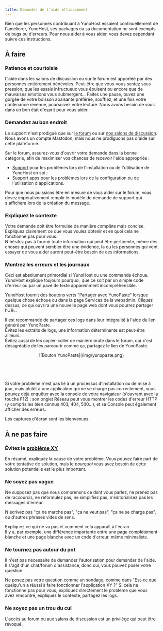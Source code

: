 ```yaml
---
title: Demander de l'aide efficacement
---
```



Bien que les personnes contribuant à YunoHost essaient continuellement de l'améliorer, YunoHost, ses packages ou sa documentation ne sont exempts de bugs ou d'erreurs. Pour nous aider à vous aider, vous devez cependant suivre ces instructions.

## À faire

### Patience et courtoisie

L'aide dans les salons de discussion ou sur le forum est apportée par des personnes entièrement bénévoles. Peut-être que vous-vous sentez sous pression, que les essais infructueux vous épuisent ou encore que de mauvaises émotions vous submergent... Faites une pause, buvez une gorgée de votre boisson apaisante préférée, soufflez, et une fois votre contenance revenue, poursuivez votre lecture. Nous avons besoin de vous dans un bon état d'esprit pour vous aider.

### Demandez au bon endroit

Le support n'est prodigué que sur [le forum](https://forum.yunohost.org?target=_blank) ou sur [nos salons de discussion](/community/chat_rooms).  
Nous avons un compte Mastodon, mais nous ne prodiguons pas d'aide sur cette plateforme.

Sur le forum, assurez-vous d'ouvrir votre demande dans la bonne catégorie, afin de maximiser vos chances de recevoir l'aide appropriée :

- [Support](https://forum.yunohost.org/c/support/6?target=_blank) pour les problèmes lors de l'installation ou de l'utilisation de YunoHost en soi ;
- [Support apps](https://forum.yunohost.org/c/apps/11?target=_blank) pour les problèmes lors de la configuration ou de l'utilisation d'applications.

Pour que nous puissions être en mesure de vous aider sur le forum, vous devez impérativement remplir le modèle de demande de support qui s'affichera lors de la création du message.

### Expliquez le contexte

Votre demande doit être formulée de manière complète mais concise. Expliquez clairement ce que vous voulez obtenir et en quoi cela ne fonctionne pas pour vous.  
N'hésitez pas à fournir toute information qui peut être pertinente, même des choses qui peuvent sembler être une évidence, la ou les personnes qui vont essayer de vous aider auront peut-être besoin de ces informations.

### Montrez les erreurs et les journaux

Ceci est absolument primordial si YunoHost ou une commande échoue. YunoHost explique toujours pourquoi, que ce soit par un simple code d'erreur ou par un pavé de texte apparemment incompréhensible.

YunoHost fournit des boutons verts "Partager avec YunoPaste" lorsque quelque chose échoue ou dans la page Services de la webadmin. Cliquez dessus, ce qui ouvrira une nouvelle page web dont vous pourrez partager l'URL.

Il est recommandé de partager ces logs dans leur intégralité à l'aide du lien généré par YunoPaste.  
Évitez les extraits de logs, une information déterminante est peut-être ailleurs.  
Évitez aussi de les copier-coller de manière brute dans le forum, car c'est désagréable de les parcourir comme ça, partagez le lien de YunoPaste.

<center>
![Bouton YunoPaste](/img/yunopaste.png)

<ReactPlayer playing loop muted url='/img/yunopaste_install.mp4'
    alt='Video showing that the YunoPaste button can be found in the bottom right-hand side of log pages on web admin' />

<br/>

<ReactPlayer playing loop muted url='/img/yunopaste_service.mp4'
    alt='Video showing how to share a log from the web admin by going to Tools then Services then selecting the service whose logs you want to share' />

<br/>
</center>


Si votre problème n'est pas lié à un processus d'installation ou de mise à jour, mais plutôt à une application qui ne se charge pas correctement, vous pouvez déjà enquêter avec la console de votre navigateur (s'ouvrant avec la touche F12) : son onglet Réseau peut vous montrer les codes d'erreur HTTP (y compris les bien connus 403, 404, 500...), et sa Console peut également afficher des erreurs.

Les captures d'écran sont les bienvenues.

## À ne pas faire

### Évitez le [problème XY](https://xyproblem.info/)

En résumé, expliquez la cause de votre problème. Vous pouvez faire part de votre tentative de solution, mais le *pourquoi* vous avez besoin de cette solution potentielle est le plus important.

### Ne soyez pas vague

Ne supposez pas que nous comprenons ce dont vous parlez, ne prenez pas de raccourcis, ne reformulez pas, ne simplifiez pas, n'éditorialisez pas les messages d'erreur.

N'écrivez pas "ça ne marche pas", "ça ne veut pas", "ça ne se charge pas", ou d'autres phrases vides de sens.

Expliquez ce qui ne va pas et comment cela apparaît à l'écran.  
Il y a, par exemple, une différence importante entre une page complètement blanche et une page blanche avec un code d'erreur, même minimaliste.

### Ne tournez pas autour du pot

Il n'est pas nécessaire de demander l'autorisation pour demander de l'aide. Il s'agit d'un chat/forum d'assistance, donc oui, vous pouvez poser votre question.

Ne posez pas votre question comme un sondage, comme dans "Est-ce que quelqu'un a réussi à faire fonctionner l'application XY ?" Si cela ne fonctionne pas pour vous, expliquez directement le problème que vous avez rencontré, expliquez le contexte, partagez les logs.

### Ne soyez pas un trou du cul

L'accès au forum ou aux salons de discussion est un privilège qui peut être révoqué.
